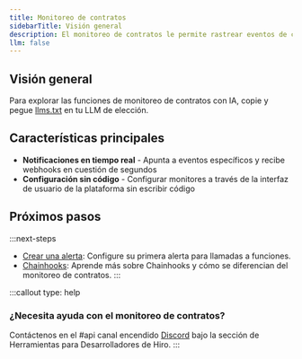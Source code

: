 ```yaml
---
title: Monitoreo de contratos
sidebarTitle: Visión general
description: El monitoreo de contratos le permite rastrear eventos de contratos inteligentes en tiempo real y recibir notificaciones por webhook cuando ocurren actividades específicas.
llm: false
---
```

## Visión general

Para explorar las funciones de monitoreo de contratos con IA, copie y pegue [llms.txt](/tools/contract-monitoring/llms.txt) en tu LLM de elección.

## Características principales

* **Notificaciones en tiempo real** - Apunta a eventos específicos y recibe webhooks en cuestión de segundos
* **Configuración sin código** - Configurar monitores a través de la interfaz de usuario de la plataforma sin escribir código

## Próximos pasos

:::next-steps
* [Crear una alerta](/tools/contract-monitoring/create-alert): Configure su primera alerta para llamadas a funciones.
* [Chainhooks](/tools/chainhook): Aprende más sobre Chainhooks y cómo se diferencian del monitoreo de contratos.
:::

:::callout
type: help

### ¿Necesita ayuda con el monitoreo de contratos?

Contáctenos en el <span className="font-bold">#api</span> canal encendido [Discord](https://stacks.chat/) bajo la sección de Herramientas para Desarrolladores de Hiro.
:::
